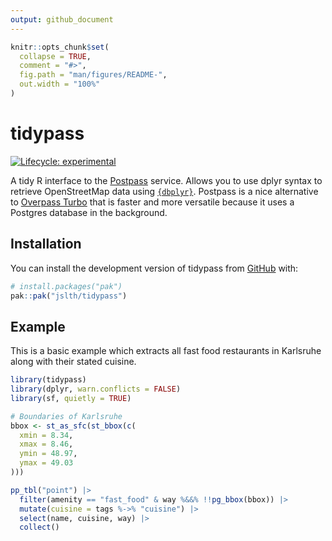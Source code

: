 ```yaml
---
output: github_document
---
```


<!-- README.md is generated from README.Rmd. Please edit that file -->

```r
knitr::opts_chunk$set(
  collapse = TRUE,
  comment = "#>",
  fig.path = "man/figures/README-",
  out.width = "100%"
)
```

# tidypass

<!-- badges: start -->
[![Lifecycle: experimental](https://img.shields.io/badge/lifecycle-experimental-orange.svg)](https://lifecycle.r-lib.org/articles/stages.html#experimental)
<!-- badges: end -->

A tidy R interface to the [Postpass](https://github.com/woodpeck/postpass-ops) service. Allows you to use dplyr syntax to retrieve OpenStreetMap data using [`{dbplyr}`](https://dbplyr.tidyverse.org/). Postpass is a nice alternative to [Overpass Turbo](https://overpass-turbo.eu/) that is faster and more versatile because it uses a Postgres database in the background.

## Installation

You can install the development version of tidypass from [GitHub](https://github.com/) with:

``` r
# install.packages("pak")
pak::pak("jslth/tidypass")
```

## Example

This is a basic example which extracts all fast food restaurants in Karlsruhe along with their stated cuisine.

```r
library(tidypass)
library(dplyr, warn.conflicts = FALSE)
library(sf, quietly = TRUE)

# Boundaries of Karlsruhe
bbox <- st_as_sfc(st_bbox(c(
  xmin = 8.34,
  xmax = 8.46,
  ymin = 48.97,
  ymax = 49.03
)))

pp_tbl("point") |>
  filter(amenity == "fast_food" & way %&&% !!pg_bbox(bbox)) |>
  mutate(cuisine = tags %->% "cuisine") |>
  select(name, cuisine, way) |>
  collect()
```

